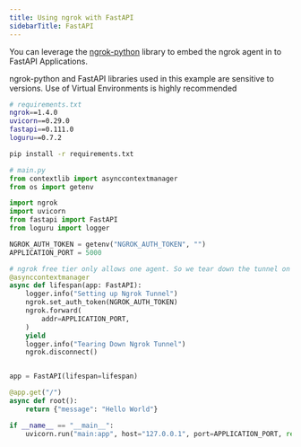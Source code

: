 ```yaml
---
title: Using ngrok with FastAPI
sidebarTitle: FastAPI
---
```

You can leverage the [ngrok-python](https://github.com/ngrok/ngrok-python) library to embed the ngrok agent in to FastAPI Applications.

<Warning>
ngrok-python and FastAPI libraries used in this example are sensitive to versions. Use of Virtual Environments is highly recommended
</Warning>

```sh
# requirements.txt
ngrok==1.4.0
uvicorn==0.29.0
fastapi==0.111.0
loguru==0.7.2
```

```sh
pip install -r requirements.txt
```

```python
# main.py
from contextlib import asynccontextmanager
from os import getenv

import ngrok
import uvicorn
from fastapi import FastAPI
from loguru import logger

NGROK_AUTH_TOKEN = getenv("NGROK_AUTH_TOKEN", "")
APPLICATION_PORT = 5000

# ngrok free tier only allows one agent. So we tear down the tunnel on application termination
@asynccontextmanager
async def lifespan(app: FastAPI):
    logger.info("Setting up Ngrok Tunnel")
    ngrok.set_auth_token(NGROK_AUTH_TOKEN)
    ngrok.forward(
        addr=APPLICATION_PORT,
    )
    yield
    logger.info("Tearing Down Ngrok Tunnel")
    ngrok.disconnect()


app = FastAPI(lifespan=lifespan)

@app.get("/")
async def root():
    return {"message": "Hello World"}

if __name__ == "__main__":
    uvicorn.run("main:app", host="127.0.0.1", port=APPLICATION_PORT, reload=True)
```
